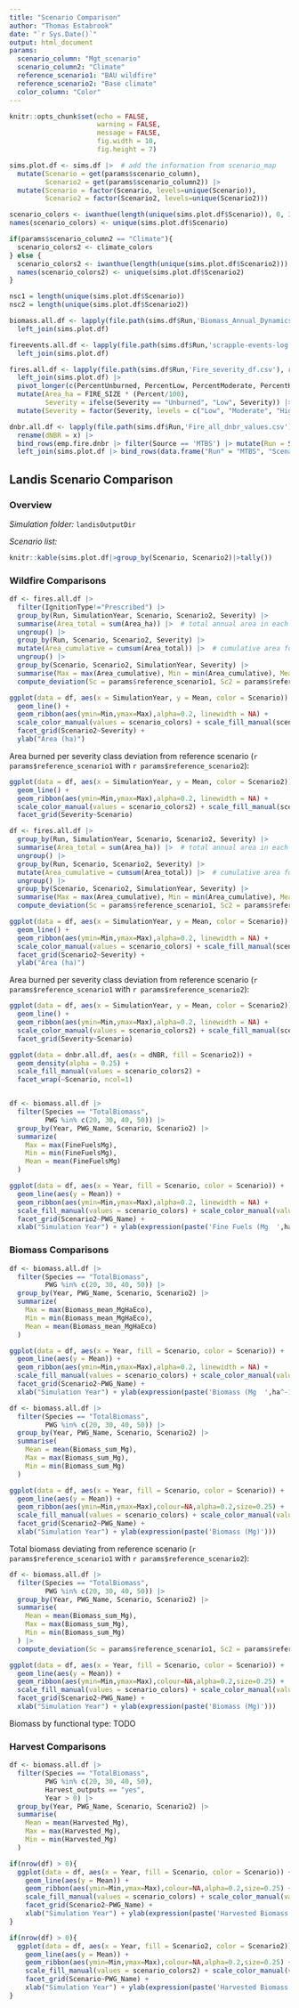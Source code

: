 ```yaml
---
title: "Scenario Comparison"
author: "Thomas Estabrook"
date: "`r Sys.Date()`"
output: html_document
params:
  scenario_column: "Mgt_scenario"
  scenario_column2: "Climate"
  reference_scenario1: "BAU wildfire"
  reference_scenario2: "Base climate"
  color_column: "Color"
---
```


```r
knitr::opts_chunk$set(echo = FALSE, 
                      warning = FALSE, 
                      message = FALSE,
                      fig.width = 10,
                      fig.height = 7)
```

```r
sims.plot.df <- sims.df |>  # add the information from scenario_map
  mutate(Scenario = get(params$scenario_column),
         Scenario2 = get(params$scenario_column2)) |>  
  mutate(Scenario = factor(Scenario, levels=unique(Scenario)),
         Scenario2 = factor(Scenario2, levels=unique(Scenario2)))

scenario_colors <- iwanthue(length(unique(sims.plot.df$Scenario)), 0, 360, 36, 180, 13, 73)
names(scenario_colors) <- unique(sims.plot.df$Scenario)

if(params$scenario_column2 == "Climate"){
  scenario_colors2 <- climate_colors
} else {
  scenario_colors2 <- iwanthue(length(unique(sims.plot.df$Scenario2)))
  names(scenario_colors2) <- unique(sims.plot.df$Scenario2)
}

nsc1 = length(unique(sims.plot.df$Scenario))
nsc2 = length(unique(sims.plot.df$Scenario2))

biomass.all.df <- lapply(file.path(sims.df$Run,'Biomass_Annual_Dynamics.csv'), read_and_label) |> bind_rows() |>
  left_join(sims.plot.df)

fireevents.all.df <- lapply(file.path(sims.df$Run,'scrapple-events-log.csv'), read_and_label) |> bind_rows() |>
  left_join(sims.plot.df)

fires.all.df <- lapply(file.path(sims.df$Run,'Fire_severity_df.csv'), read_and_label) |> bind_rows() |>
  left_join(sims.plot.df) |>
  pivot_longer(c(PercentUnburned, PercentLow, PercentModerate, PercentHigh), names_to = "Severity", names_prefix = "Percent", values_to = "Percent") |>
  mutate(Area_ha = FIRE_SIZE * (Percent/100),
         Severity = ifelse(Severity == "Unburned", "Low", Severity)) |>
  mutate(Severity = factor(Severity, levels = c("Low", "Moderate", "High", labels = c("Low Severity", "Moderate Severity", "High Severity"))))

dnbr.all.df <- lapply(file.path(sims.df$Run,'Fire_all_dnbr_values.csv'), read_and_label) |> bind_rows() |> 
  rename(dNBR = x) |>
  bind_rows(emp.fire.dnbr |> filter(Source == 'MTBS') |> mutate(Run = Source) |> select(dNBR, Run)) |>
  left_join(sims.plot.df |> bind_rows(data.frame("Run" = "MTBS", "Scenario" = "MTBS", "Scenario2" = "Historical")))
```



## Landis Scenario Comparison

### Overview

*Simulation folder:* `landisOutputDir`

*Scenario list:*

```r
knitr::kable(sims.plot.df|>group_by(Scenario, Scenario2)|>tally())
```


### Wildfire Comparisons

```r
df <- fires.all.df |>
  filter(IgnitionType!="Prescribed") |>
  group_by(Run, SimulationYear, Scenario, Scenario2, Severity) |>
  summarise(Area_total = sum(Area_ha)) |>  # total annual area in each severity class
  ungroup() |>
  group_by(Run, Scenario, Scenario2, Severity) |>
  mutate(Area_cumulative = cumsum(Area_total)) |>  # cumulative area for each year
  ungroup() |> 
  group_by(Scenario, Scenario2, SimulationYear, Severity) |>
  summarise(Max = max(Area_cumulative), Min = min(Area_cumulative), Mean = mean(Area_cumulative)) |>
  compute_deviation(Sc = params$reference_scenario1, Sc2 = params$reference_scenario2)

ggplot(data = df, aes(x = SimulationYear, y = Mean, color = Scenario)) +
  geom_line() +
  geom_ribbon(aes(ymin=Min,ymax=Max),alpha=0.2, linewidth = NA) +
  scale_color_manual(values = scenario_colors) + scale_fill_manual(scenario_colors) +
  facet_grid(Scenario2~Severity) +
  ylab("Area (ha)")
```


Area burned per severity class deviation from reference scenario (`r params$reference_scenario1` with `r params$reference_scenario2`):


```r
ggplot(data = df, aes(x = SimulationYear, y = Mean, color = Scenario2)) +
  geom_line() +
  geom_ribbon(aes(ymin=Min,ymax=Max),alpha=0.2, linewidth = NA) +
  scale_color_manual(values = scenario_colors2) + scale_fill_manual(scenario_colors2) +
  facet_grid(Severity~Scenario)
```



```r
df <- fires.all.df |>
  group_by(Run, SimulationYear, Scenario, Scenario2, Severity) |>
  summarise(Area_total = sum(Area_ha)) |>  # total annual area in each severity class
  ungroup() |>
  group_by(Run, Scenario, Scenario2, Severity) |>
  mutate(Area_cumulative = cumsum(Area_total)) |>  # cumulative area for each year
  ungroup() |> 
  group_by(Scenario, Scenario2, SimulationYear, Severity) |>
  summarise(Max = max(Area_cumulative), Min = min(Area_cumulative), Mean = mean(Area_cumulative)) |>
  compute_deviation(Sc = params$reference_scenario1, Sc2 = params$reference_scenario2)

ggplot(data = df, aes(x = SimulationYear, y = Mean, color = Scenario)) +
  geom_line() +
  geom_ribbon(aes(ymin=Min,ymax=Max),alpha=0.2, linewidth = NA) +
  scale_color_manual(values = scenario_colors) + scale_fill_manual(scenario_colors) +
  facet_grid(Scenario2~Severity) +
  ylab("Area (ha)")
```


Area burned per severity class deviation from reference scenario (`r params$reference_scenario1` with `r params$reference_scenario2`):


```r
ggplot(data = df, aes(x = SimulationYear, y = Mean, color = Scenario2)) +
  geom_line() +
  geom_ribbon(aes(ymin=Min,ymax=Max),alpha=0.2, linewidth = NA) +
  scale_color_manual(values = scenario_colors2) + scale_fill_manual(scenario_colors2) +
  facet_grid(Severity~Scenario)
```




```r
ggplot(data = dnbr.all.df, aes(x = dNBR, fill = Scenario2)) +
  geom_density(alpha = 0.25) + 
  scale_fill_manual(values = scenario_colors2) +
  facet_wrap(~Scenario, ncol=1)
```




```r

```


```r
df <- biomass.all.df |>
  filter(Species == "TotalBiomass", 
         PWG %in% c(20, 30, 40, 50)) |>
  group_by(Year, PWG_Name, Scenario, Scenario2) |>
  summarize(
    Max = max(FineFuelsMg),
    Min = min(FineFuelsMg),
    Mean = mean(FineFuelsMg)
  )

ggplot(data = df, aes(x = Year, fill = Scenario, color = Scenario)) + 
  geom_line(aes(y = Mean)) +
  geom_ribbon(aes(ymin=Min,ymax=Max),alpha=0.2, linewidth = NA) +
  scale_fill_manual(values = scenario_colors) + scale_color_manual(values = scenario_colors) +
  facet_grid(Scenario2~PWG_Name) +
  xlab("Simulation Year") + ylab(expression(paste('Fine Fuels (Mg  ',ha^-1,')')))
```



### Biomass Comparisons


```r
df <- biomass.all.df |>
  filter(Species == "TotalBiomass",
         PWG %in% c(20, 30, 40, 50)) |>
  group_by(Year, PWG_Name, Scenario, Scenario2) |>
  summarize(
    Max = max(Biomass_mean_MgHaEco),
    Min = min(Biomass_mean_MgHaEco),
    Mean = mean(Biomass_mean_MgHaEco)
  )

ggplot(data = df, aes(x = Year, fill = Scenario, color = Scenario)) + 
  geom_line(aes(y = Mean)) +
  geom_ribbon(aes(ymin=Min,ymax=Max),alpha=0.2, linewidth = NA) +
  scale_fill_manual(values = scenario_colors) + scale_color_manual(values = scenario_colors) +
  facet_grid(Scenario2~PWG_Name) +
  xlab("Simulation Year") + ylab(expression(paste('Biomass (Mg  ',ha^-1,')')))
```




```r
df <- biomass.all.df |>
  filter(Species == "TotalBiomass",
         PWG %in% c(20, 30, 40, 50)) |>
  group_by(Year, PWG_Name, Scenario, Scenario2) |>
  summarise(
    Mean = mean(Biomass_sum_Mg),
    Max = max(Biomass_sum_Mg),
    Min = min(Biomass_sum_Mg)
  )

ggplot(data = df, aes(x = Year, fill = Scenario, color = Scenario)) + 
  geom_line(aes(y = Mean)) +
  geom_ribbon(aes(ymin=Min,ymax=Max),colour=NA,alpha=0.2,size=0.25) +
  scale_fill_manual(values = scenario_colors) + scale_color_manual(values = scenario_colors) +
  facet_grid(Scenario2~PWG_Name) +
  xlab("Simulation Year") + ylab(expression(paste('Biomass (Mg)')))
```

Total biomass deviating from reference scenario (`r params$reference_scenario1` with `r params$reference_scenario2`):

```r
df <- biomass.all.df |>
  filter(Species == "TotalBiomass",
         PWG %in% c(20, 30, 40, 50)) |>
  group_by(Year, PWG_Name, Scenario, Scenario2) |>
  summarise(
    Mean = mean(Biomass_sum_Mg),
    Max = max(Biomass_sum_Mg),
    Min = min(Biomass_sum_Mg)
  ) |>
  compute_deviation(Sc = params$reference_scenario1, Sc2 = params$reference_scenario2)

ggplot(data = df, aes(x = Year, fill = Scenario, color = Scenario)) + 
  geom_line(aes(y = Mean)) +
  geom_ribbon(aes(ymin=Min,ymax=Max),colour=NA,alpha=0.2,size=0.25) +
  scale_fill_manual(values = scenario_colors) + scale_color_manual(values = scenario_colors) +
  facet_grid(Scenario2~PWG_Name) +
  xlab("Simulation Year") + ylab(expression(paste('Biomass (Mg)')))
```




Biomass by functional type:
TODO



### Harvest Comparisons



```r
df <- biomass.all.df |>
  filter(Species == "TotalBiomass",
         PWG %in% c(20, 30, 40, 50),
         Harvest_outputs == "yes",
         Year > 0) |>
  group_by(Year, PWG_Name, Scenario, Scenario2) |>
  summarise(
    Mean = mean(Harvested_Mg),
    Max = max(Harvested_Mg),
    Min = min(Harvested_Mg)
  )

if(nrow(df) > 0){
  ggplot(data = df, aes(x = Year, fill = Scenario, color = Scenario)) + 
    geom_line(aes(y = Mean)) +
    geom_ribbon(aes(ymin=Min,ymax=Max),colour=NA,alpha=0.2,size=0.25) +
    scale_fill_manual(values = scenario_colors) + scale_color_manual(values = scenario_colors) +
    facet_grid(Scenario2~PWG_Name) +
    xlab("Simulation Year") + ylab(expression(paste('Harvested Biomass (Mg)')))
}

```

```r
if(nrow(df) > 0){
  ggplot(data = df, aes(x = Year, fill = Scenario2, color = Scenario2)) + 
    geom_line(aes(y = Mean)) +
    geom_ribbon(aes(ymin=Min,ymax=Max),colour=NA,alpha=0.2,size=0.25) +
    scale_fill_manual(values = scenario_colors2) + scale_color_manual(values = scenario_colors2) +
    facet_grid(Scenario~PWG_Name) +
    xlab("Simulation Year") + ylab(expression(paste('Harvested Biomass (Mg)')))
}

```















